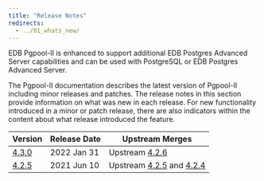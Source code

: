 ```yaml
---
title: "Release Notes"
redirects:
  - ../01_whats_new/
---
```


EDB Pgpool-II is enhanced to support additional EDB Postgres Advanced Server capabilities and can be used with PostgreSQL or EDB Postgres Advanced Server.

The Pgpool-II documentation describes the latest version of Pgpool-II including minor releases and patches. The release notes in this section provide information on what was new in each release. For new functionality introduced in a minor or patch release, there are also indicators within the content about what release introduced the feature.

| Version                   | Release Date | Upstream Merges                                                                                                                                                                                                                  | 
| ------------------------- | ------------ | -------------------------------------------------------------------------------------------------------------------------------------------------------------------------------------------------------------------------------- | 
| [4.3.0](08_430_rel_notes) | 2022 Jan 31  | Upstream [4.2.6](https://www.pgpool.net/docs/43/en/html/release-4-3-0.html#bug-fixes)                                                                                                                                            || [4.2.6](09_426_rel_notes) | 2021 Dec 01  | Upstream [4.2.6](https://www.pgpool.net/docs/42/en/html/release-4-2-6.html#bug-fixes)                                                                                                                                            |
| [4.2.5](10_425_rel_notes) | 2021 Jun 10  | Upstream [4.2.5](https://www.pgpool.net/docs/42/en/html/release-4-2-5.html) and [4.2.4](https://www.pgpool.net/docs/42/en/html/release-4-2-4.html)                                                                               |